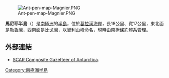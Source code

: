[[Image:Ant-pen-map-Magnier.PNG|thumb]]

{{coord|65|42|00|S|64|18|00|W|display=title}}

'''馬尼耶半島'''（{{lang-en|Magnier Peninsula}}）是[[南極洲|南極洲]]的[[半島|半島]]，位於[[葛拉漢海岸|葛拉漢海岸]]，長18公里、寬17公里，東北面是[[勒魯灣|勒魯灣]]，西南面是[[比戈灣|比戈灣]]，以[[智利|智利]]山峰命名，現時由[[南極條約體系|南極條約體系]]管理。

==外部連結==
* [http://data.aad.gov.au/aadc/gaz/scar/ SCAR Composite Gazetteer of Antarctica].

{{DEFAULTSORT:Magnier Peninsula}}
[[Category:南極洲半島|Category:南極洲半島]]


{{GrahamCoast-geo-stub}}